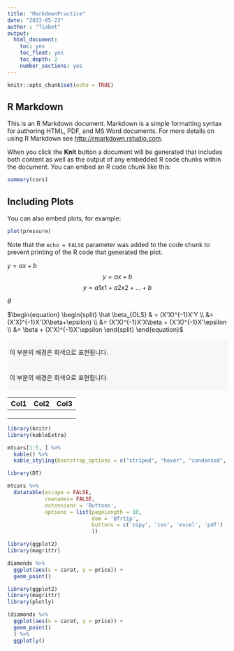 ```yaml
---
title: "MarkdownPractice" 
date: "2023-05-23"
author : "Tiabet"
output:
  html_document: 
    toc: yes
    toc_float: yes
    toc_depth: 2
    number_sections: yes
---
```


```r
knitr::opts_chunk$set(echo = TRUE)
```

## R Markdown

This is an R Markdown document. Markdown is a simple formatting syntax for authoring HTML, PDF, and MS Word documents. For more details on using R Markdown see <http://rmarkdown.rstudio.com>.

When you click the **Knit** button a document will be generated that includes both content as well as the output of any embedded R code chunks within the document. You can embed an R code chunk like this:

```r
summary(cars)
```

## Including Plots

You can also embed plots, for example:

```r
plot(pressure)
```

Note that the `echo = FALSE` parameter was added to the code chunk to prevent printing of the R code that generated the plot.

$y=ax+b$ $$y=ax+b$$ $$ y = a1x1 + a2x2 + \dots + b$$

$\theta$

$\begin{equation} \begin{split} \hat \beta_{OLS} & = (X'X)^{-1}X'Y \\ &= (X'X)^{-1}X'(X\beta+\epsilon) \\ &= (X'X)^{-1}X'X\beta + (X'X)^{-1}X'\epsilon \\ &= \beta + (X'X)^{-1}X'\epsilon \end{split} \end{equation}$

::: {style="background-color:#F7F7F7;padding: 5px"}
이 부분의 배경은 회색으로 표현됩니다.
:::

::: {style="background-color:#F7F7F7;padding: 5px"}
이 부분의 배경은 회색으로 표현됩니다.
:::

| Col1 | Col2 | Col3 |
|------|------|------|
|      |      |      |
|      |      |      |
|      |      |      |

```r
library(knitr)
library(kableExtra)

mtcars[1:5, ] %>%
  kable() %>%
  kable_styling(bootstrap_options = c("striped", "hover", "condensed", "responsive"))
```

```r
library(DT)

mtcars %>%
  datatable(escape = FALSE,
            rownames= FALSE,
            extensions = 'Buttons',
            options = list(pageLength = 10,
                           dom = 'Bfrtip',
                           buttons = c('copy', 'csv', 'excel', 'pdf')
                           ))
```

```r

library(ggplot2)
library(magrittr)

diamonds %>%
  ggplot(aes(x = carat, y = price)) +
  geom_point()
```
```r
library(ggplot2)
library(magrittr)
library(plotly)

(diamonds %>%
  ggplot(aes(x = carat, y = price)) +
  geom_point()
  ) %>%
  ggplotly()
```

